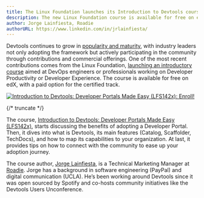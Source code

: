 ```yaml
---
title: The Linux Foundation launches its Introduction to Devtools course
description: The new Linux Foundation course is available for free on edX and is designed to help individuals understand how to map Devtools to their organization needs
author: Jorge Lainfiesta, Roadie
authorURL: https://www.linkedin.com/in/jrlainfiesta/
---
```


Devtools continues to grow in [popularity and maturity](https://roadie.io/blog/devtools-consolidating-its-role-in-the-cloud-native-ecosystem/), with industry leaders not only adopting the framework but actively participating in the community through contributions and commercial offerings. One of the most recent contributions comes from the Linux Foundation, [launching an introductory course](https://training.linuxfoundation.org/blog/23107/) aimed at DevOps engineers or professionals working on Developer Productivity or Developer Experience. The course is available for free on edX, with a paid option for the certified track.

[![Introduction to Devtools: Developer Portals Made Easy (LFS142x): Enroll!](assets/22-11-15/Introduction-to-Devtools-Developer-Portals-Made-Easy-2-768x432.png)](https://www.edx.org/course/introduction-to-devtools-developer-portals-made-easy)

{/* truncate */}

The course, [Introduction to Devtools: Developer Portals Made Easy (LFS142x)](https://www.edx.org/course/introduction-to-devtools-developer-portals-made-easy), starts discussing the benefits of adopting a Developer Portal. Then, it dives into what is Devtools, its main features (Catalog, Scaffolder, TechDocs), and how to map its capabilities to your organization. At last, it provides tips on how to connect with the community to ease up your adoption journey.

The course author, [Jorge Lainfiesta](https://www.linkedin.com/in/jrlainfiesta/), is a Technical Marketing Manager at [Roadie](https://roadie.io). Jorge has a background in software engineering (PayPal) and digital communication (UCLA). He’s been working around Devtools since it was open sourced by Spotify and co-hosts community initiatives like the Devtools Users Unconference.
